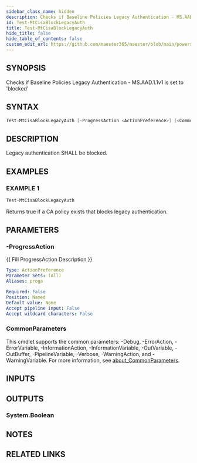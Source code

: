 ```yaml
---
sidebar_class_name: hidden
description: Checks if Baseline Policies Legacy Authentication - MS.AAD.1.1v1 is set to 'blocked'
id: Test-MtCisaBlockLegacyAuth
title: Test-MtCisaBlockLegacyAuth
hide_title: false
hide_table_of_contents: false
custom_edit_url: https://github.com/maester365/maester/blob/main/powershell/public/Test-MtCisaBlockLegacyAuth.ps1
---
```


## SYNOPSIS

Checks if Baseline Policies Legacy Authentication - MS.AAD.1.1v1 is set to 'blocked'

## SYNTAX

```powershell
Test-MtCisaBlockLegacyAuth [-ProgressAction <ActionPreference>] [<CommonParameters>]
```

## DESCRIPTION

Legacy authentication SHALL be blocked.

## EXAMPLES

### EXAMPLE 1

```powershell
Test-MtCisaBlockLegacyAuth
```

Returns true if a CA policy exists that blocks legacy authentication.

## PARAMETERS

### -ProgressAction

\{\{ Fill ProgressAction Description \}\}

```yaml
Type: ActionPreference
Parameter Sets: (All)
Aliases: proga

Required: False
Position: Named
Default value: None
Accept pipeline input: False
Accept wildcard characters: False
```

### CommonParameters

This cmdlet supports the common parameters: -Debug, -ErrorAction, -ErrorVariable, -InformationAction, -InformationVariable, -OutVariable, -OutBuffer, -PipelineVariable, -Verbose, -WarningAction, and -WarningVariable. For more information, see [about_CommonParameters](http://go.microsoft.com/fwlink/?LinkID=113216).

## INPUTS

## OUTPUTS

### System.Boolean

## NOTES

## RELATED LINKS
